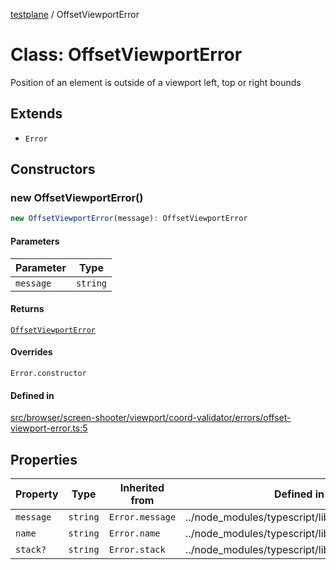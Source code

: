[testplane](../README.mdx) / OffsetViewportError

# Class: OffsetViewportError

Position of an element is outside of a viewport left, top or right bounds

## Extends

- `Error`

## Constructors

### new OffsetViewportError()

```ts
new OffsetViewportError(message): OffsetViewportError
```

#### Parameters

| Parameter | Type |
| ------ | ------ |
| `message` | `string` |

#### Returns

[`OffsetViewportError`](OffsetViewportError.mdx)

#### Overrides

`Error.constructor`

#### Defined in

[src/browser/screen-shooter/viewport/coord-validator/errors/offset-viewport-error.ts:5](https://github.com/gemini-testing/testplane/blob/57d0b182c37e21d8bdf52acbb137a028841767af/src/browser/screen-shooter/viewport/coord-validator/errors/offset-viewport-error.ts#L5)

## Properties

| Property | Type | Inherited from | Defined in |
| ------ | ------ | ------ | ------ |
| `message` | `string` | `Error.message` | ../node\_modules/typescript/lib/lib.es5.d.ts:1077 |
| `name` | `string` | `Error.name` | ../node\_modules/typescript/lib/lib.es5.d.ts:1076 |
| `stack?` | `string` | `Error.stack` | ../node\_modules/typescript/lib/lib.es5.d.ts:1078 |
